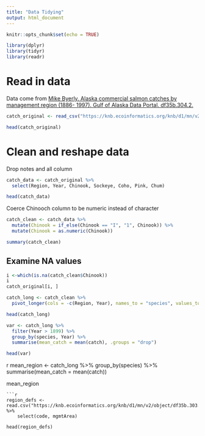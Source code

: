 ```yaml
---
title: "Data Tidying"
output: html_document
---
```


```r
knitr::opts_chunk$set(echo = TRUE)
```

```r
library(dplyr)
library(tidyr)
library(readr)

```

# Read in data
Data come from [Mike Byerly. Alaska commercial salmon catches by management region (1886- 1997). Gulf of Alaska Data Portal. df35b.304.2.](https://knb.ecoinformatics.org/view/df35b.304.2)


```r
catch_original <- read_csv("https://knb.ecoinformatics.org/knb/d1/mn/v2/object/df35b.302.1", show_col_types = FALSE)

head(catch_original)

```

# Clean and reshape data

Drop notes and all column
```r
catch_data <- catch_original %>% 
  select(Region, Year, Chinook, Sockeye, Coho, Pink, Chum)

head(catch_data)
```

Coerce Chinooch column to be numeric instead of character

```r
catch_clean <- catch_data %>% 
  mutate(Chinook = if_else(Chinook == "I", "1", Chinook)) %>% 
  mutate(Chinook = as.numeric(Chinook))

summary(catch_clean)
```


## Examine NA values
```r
i <-which(is.na(catch_clean$Chinook))
i
catch_original[i, ]
```

```r
catch_long <- catch_clean %>% 
  pivot_longer(cols = -c(Region, Year), names_to = "species", values_to = "catch")

head(catch_long)

```

```r
var <- catch_long %>% 
  filter(Year > 1899) %>% 
  group_by(species, Year) %>% 
  summarise(mean_catch = mean(catch), .groups = "drop")

head(var)

```

{r}
mean_region <- catch_long %>% 
  group_by(species) %>% 
  summarise(mean_catch = mean(catch))


mean_region


```
```r
region_defs <- read.csv("https://knb.ecoinformatics.org/knb/d1/mn/v2/object/df35b.303.1") %>% 
    select(code, mgmtArea)

head(region_defs)
```

